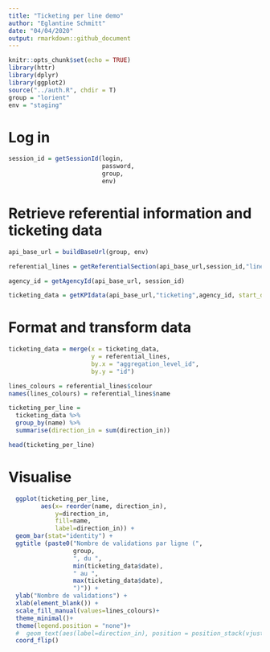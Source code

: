 ```yaml
---
title: "Ticketing per line demo"
author: "Eglantine Schmitt"
date: "04/04/2020"
output: rmarkdown::github_document
---
```


```r
knitr::opts_chunk$set(echo = TRUE)
library(httr)
library(dplyr)
library(ggplot2)
source("../auth.R", chdir = T)
group = "lorient"
env = "staging"
```

# Log in

```r
session_id = getSessionId(login, 
                          password, 
                          group, 
                          env)

```

# Retrieve referential information and ticketing data

```r
api_base_url = buildBaseUrl(group, env)

referential_lines = getReferentialSection(api_base_url,session_id,"lines")

agency_id = getAgencyId(api_base_url, session_id)

ticketing_data = getKPIdata(api_base_url,"ticketing",agency_id, start_date = "2020-03-26", end_date = "2020-04-02",session_id = session_id)
```

# Format and transform data

```r
ticketing_data = merge(x = ticketing_data, 
                       y = referential_lines,
                       by.x = "aggregation_level_id", 
                       by.y = "id")

lines_colours = referential_lines$colour
names(lines_colours) = referential_lines$name

ticketing_per_line = 
  ticketing_data %>%
  group_by(name) %>%
  summarise(direction_in = sum(direction_in))

head(ticketing_per_line)
```

# Visualise

```r
  ggplot(ticketing_per_line, 
         aes(x= reorder(name, direction_in), 
             y=direction_in, 
             fill=name,
             label=direction_in)) + 
  geom_bar(stat="identity") +
  ggtitle (paste0("Nombre de validations par ligne (",
                  group,
                  ", du ",
                  min(ticketing_data$date),
                  " au ",
                  max(ticketing_data$date),
                  ")")) +
  ylab("Nombre de validations") +
  xlab(element_blank()) +
  scale_fill_manual(values=lines_colours)+ 
  theme_minimal()+
  theme(legend.position = "none")+
  #  geom_text(aes(label=direction_in), position = position_stack(vjust = 0.95),color = "white") +
  coord_flip()
```
